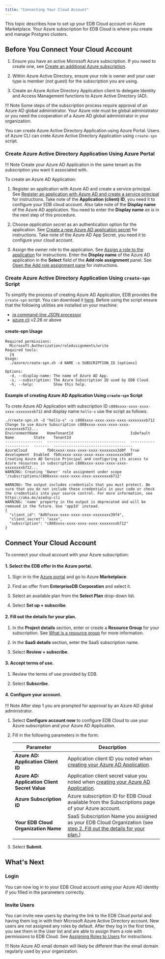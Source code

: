 ```yaml
---
title: "Connecting Your Cloud Account"
---
```


This topic describes how to set up your EDB Cloud account on Azure Marketplace. Your Azure subscription for EDB Cloud is where you create and manage Postgres clusters.

## Before You Connect Your Cloud Account

1. Ensure you have an active Microsoft Azure subscription. If you need to create one, see [Create an additional Azure subscription](https://docs.microsoft.com/en-us/azure/cost-management-billing/manage/create-subscription).

1. Within Azure Active Directory, ensure your role is owner and your user type is member (not guest) for the subscription you are using.

1. Create an Azure Active Directory Application client to delegate Identity and Access Management functions to Azure Active Directory (AD).

!!! Note
    Some steps of the subscription process require approval of an Azure AD global administrator.
    Your Azure role must be global administrator or you need the cooperation of a Azure AD global administrator in your organization.

You can create Azure Active Directory Application using Azure Portal. Users of Azure CLI can crete Azure Active Directory Application using `create-spn` script.

### Create Azure Active Directory Application Using Azure Portal

!!! Note
    Create your Azure AD Application in the same tenant as the subscription you want it associated with. 

To create an Azure AD Application:

1. Register an application with Azure AD and create a service principal. See [Register an application with Azure AD and create a service principal](https://docs.microsoft.com/en-us/azure/active-directory/develop/howto-create-service-principal-portal#register-an-application-with-azure-ad-and-create-a-service-principal) for instructions.
Take note of the **Application (client) ID**, you need it to configure your EDB cloud account. Also take note of the **Display name** of the Azure AD application. You need to enter the **Display name** _as is_ in the next step of this procedure.

1. Choose _application secret_ as an authentication option for the application. See [Create a new Azure AD application secret](https://docs.microsoft.com/en-us/azure/active-directory/develop/howto-create-service-principal-portal#option-2-create-a-new-application-secret) for instructions. Take note of the Azure AD App Secret, you need it to configure your cloud account.
1. Assign the owner role to the application. See [Assign a role to the application](https://docs.microsoft.com/en-us/azure/active-directory/develop/howto-create-service-principal-portal#assign-a-role-to-the-application) for instructions. Enter the **Display name** of the Azure AD application in the **Select** field of the **Add role assignment** panel. See [Open the Add role assignment pane](https://docs.microsoft.com/en-us/azure/role-based-access-control/role-assignments-portal?tabs=current#step-2-open-the-add-role-assignment-pane) for instructions.

### Create Azure Active Directory Application Using `create-spn` Script

To simplify the process of creating Azure AD Application, EDB provides the `create-spn` script. You can download it [here](https://github.com/EnterpriseDB/cloud-utilities/tree/main/azure).
Before using the script ensure that the following utilities are installed on your machine:
* [jq command-line JSON processor](https://stedolan.github.io/jq/)
* [azure cli](https://docs.microsoft.com/en-us/cli/azure/) v2.26 or above

#### create-spn Usage

```
Required permissions:
  Microsoft.Authorization/roleAssignments/write
Required tools:
  jq
Usage:
  ./azure/create-spn.sh -d NAME -s SUBSCRIPTION_ID [options]

Options:
  -d, --display-name: The name of Azure AD App.
  -s, --subscription: The Azure Subscription ID used by EDB Cloud.
  -h, --help:         Show this help.
```

#### Example of creating Azure AD Application Using `create-spn` Script

To crete Azure AD Application with subscription ID  `c808xxxx-xxxx-xxxx-xxxx-xxxxxxxxb712` and display name `hello-s`
 use the script as follows:

```
./create-spn.sh -d "hello-s" -s c808xxxx-xxxx-xxxx-xxxx-xxxxxxxxb712
Change to use Azure Subscription c808xxxx-xxxx-xxxx-xxxx-xxxxxxxxb712...
EnvironmentName    HomeTenantId                          IsDefault    Name         State    TenantId
-----------------  ------------------------------------  -----------  -----------  -------  ------------------------------------
AzureCloud         fb0cxxxx-xxxx-xxxx-xxxx-xxxxxxxx3d0f  True         development  Enabled  fb0cxxxx-xxxx-xxxx-xxxx-xxxxxxxx3d0f
Creating Azure AD Service Principal and configuring its access to Azure resources in subscription c808xxxx-xxxx-xxxx-xxxx-xxxxxxxxb712...
WARNING: Creating 'Owner' role assignment under scope '/subscriptions/c808xxxx-xxxx-xxxx-xxxx-xxxxxxxxb712'

WARNING: The output includes credentials that you must protect. Be sure that you do not include these credentials in your code or check the credentials into your source control. For more information, see https://aka.ms/azadsp-cli
WARNING: 'name' property in the output is deprecated and will be removed in the future. Use 'appId' instead.
{
  "client_id": "8d9fxxxx-xxxx-xxxx-xxxx-xxxxxxxx39f4",
  "client_secret": "xxxx",
  "subscription": "c808xxxx-xxxx-xxxx-xxxx-xxxxxxxxb712"
}
```

## Connect Your Cloud Account

To connect your cloud account with your Azure subscription:

#### 1. Select the EDB offer in the Azure portal.

1. Sign in to the [Azure portal](https://portal.azure.com/) and go to Azure **Marketplace**.

2. Find an offer from **EnterpriseDB Corporation** and select it.
3. Select an available plan from the **Select Plan** drop-down list.
4. Select **Set up + subscribe**.

#### 2. Fill out the details for your plan.
1. In the **Project details** section, enter or create a **Resource Group** for your subscription. See [What is a resource group](https://docs.microsoft.com/en-us/azure/azure-resource-manager/management/manage-resource-groups-portal#what-is-a-resource-group) for more information.

2. In the **SaaS details** section, enter the SaaS subscription name.
3. Select **Review + subscribe**.

#### 3. Accept terms of use.
1. Review the terms of use provided by EDB.

2. Select **Subscribe**.

#### 4. Configure your account.
!!! Note
    After step 1  you are prompted for approval by an Azure AD global administrator.
1. Select **Configure account now** to configure EDB Cloud to use your Azure subscription and your Azure AD Application.


2. Fill in the following parameters in the form:

   | Parameter                                            | Description                                                                  |
   | ---------------------------------------------------- | ---------------------------------------------------------------------------- |
   | **Azure AD: Application Client ID**                  | Application client ID you noted when [creating your Azure AD Application](#create-azure-ad-application).|
   | **Azure AD: Application Client Secret Value** | Application client secret value you noted when [creating your Azure AD Application](#create-azure-ad-application).|
   | **Azure Subscription ID**                            | Azure subscription ID for EDB Cloud available from the Subscriptions page of your Azure account.  |
   | **Your EDB Cloud Organization Name**                 | SaaS Subscription Name you assigned as your EDB Cloud Organization (see [step 2. Fill out the details for your plan.](#2-fill-out-the-details-for-your-plan))  |

11. Select **Submit.**

## What's Next

### Login

You can now log in to your EDB Cloud account using your Azure AD identity if you filled in the parameters correctly.

### Invite Users

You can invite new users by sharing the link to the EDB Cloud portal and having them log in with their Microsoft Azure Active Directory account. New users are not assigned any roles by default. After they log in the first time, you see them in the User list and are able to assign them a role with permissions to EDB Cloud. See [Assigning Roles to Users](../administering_cluster/01_portal_access/#assigning-roles-to-users) for instructions.

!!! Note
    Azure AD email domain will likely be different than the email domain regularly used by your organization.
